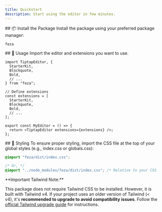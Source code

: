 ```yaml
---
title: Quickstart
description: Start using the editor in few minutes.
---
```


<Steps>
<Step>
## 📦 Install the Package
Install the package using your preferred package manager:

```package-install
feza
```

</Step>

<Step>
## 🚀 Usage
Import the editor and extensions you want to use.

```tsx
import TiptapEditor, {
  StarterKit,
  Blockquote,
  Bold,
  // ...
} from "feza";

// Define extensions
const extensions = [
  StarterKit,
  Blockquote,
  Bold,
  // ...
];

export const MyEditor = () => {
  return <TiptapEditor extensions={extensions} />;
};
```

</Step>

<Step>
## 🎨 Styling
To ensure proper styling, import the CSS file at the top of your global styles (e.g., index.css or globals.css):

```css
@import "feza/dist/index.css";

/* Or, */
@import "../node_modules/feza/dist/index.css"; /* Relative to your CSS file */
```

<Callout type="info">
**Important Tailwind Note:**

This package does not require Tailwind CSS to be installed. However, it is built with Tailwind v4. If your project uses an older version of Tailwind (< v4), it's **recommended to upgrade to avoid compatibility issues**. Follow the [official Tailwind upgrade guide](https://tailwindcss.com/docs/upgrade-guide) for instructions.

</Callout>

</Step>

</Steps>
